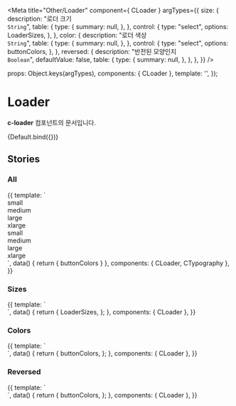 
<Meta
  title="Other/Loader"
  component={ CLoader }
  argTypes={{
      size: {
        description: "로더 크기<br/>`String`",
        table: {
          type: {
            summary: null,
          },
        },
        control: {
          type: "select",
          options: LoaderSizes,
        },
      },
      color: {
        description: "로더 색상<br/>`String`",
        table: {
          type: {
            summary: null,
          },
        },
        control: {
          type: "select",
          options: buttonColors,
        },
      },
      reversed: {
        description: "반전된 모양인지<br/>`Boolean`",
        defaultValue: false,
        table: {
          type: {
            summary: null,
          },
        },
      },
  }}
/>

  props: Object.keys(argTypes),
  components: { CLoader },
  template:
    '<CLoader :color="color" :size="size" :reversed="reversed"/>',
});

# Loader

**c-loader** 컴포넌트의 문서입니다.

<Story name="Default" height="100px">
  {Default.bind({})}
</Story>

<ArgsTable story="Default" />

## Stories

### All
<Canvas>
    <Story name="All" height="100px">
        {{
            template: `
            <div>
                <div>
                    <!--small-->
                    <div>
                        <CTypography type="body1" style="margin-bottom: 10px">small</CTypography>
                        <div style="display: flex; flex-wrap: wrap;">
                            <template v-for="(item, index) in buttonColors">
                                <CLoader size="small" :color="item"></CLoader>
                            </template>
                        </div>
                    </div>
                    <!--medium-->
                    <div>
                        <CTypography type="body1" style="margin-bottom: 10px">medium</CTypography>
                        <div style="display: flex; flex-wrap: wrap;">
                            <template v-for="(item, index) in buttonColors">
                               <CLoader size="medium" :color="item"></CLoader>
                            </template>
                        </div>
                    </div>
                    <!--large-->
                    <div>
                        <CTypography type="body1" style="margin-bottom: 10px">large</CTypography>
                        <div style="display: flex; flex-wrap: wrap;">
                            <template v-for="(item, index) in buttonColors">
                                <CLoader size="large" :color="item"></CLoader>
                            </template>
                        </div>
                    </div>
                    <!--xlarge-->
                    <div>
                      <CTypography type="body1" style="margin-bottom: 10px">xlarge</CTypography>
                      <div style="display: flex; flex-wrap: wrap;">
                        <template v-for="(item, index) in buttonColors">
                          <CLoader size="xlarge" :color="item"></CLoader>
                        </template>
                      </div>
                    </div>
                </div>
                <div>
                    <!--small-->
                    <div>
                        <CTypography type="body1" style="margin-bottom: 10px">small</CTypography>
                        <div style="display: flex; flex-wrap: wrap;">
                            <template v-for="(item, index) in buttonColors">
                                <CLoader size="small" :color="item" reversed></CLoader>
                            </template>
                        </div>
                    </div>
                    <!--medium-->
                    <div>
                        <CTypography type="body1" style="margin-bottom: 10px">medium</CTypography>
                        <div style="display: flex; flex-wrap: wrap;">
                            <template v-for="(item, index) in buttonColors">
                                <CLoader size="medium" :color="item" reversed></CLoader>
                            </template>
                        </div>
                    </div>
                    <!--large-->
                    <div>
                        <CTypography type="body1" style="margin-bottom: 10px">large</CTypography>
                        <div style="display: flex; flex-wrap: wrap;">
                            <template v-for="(item, index) in buttonColors">
                                <CLoader size="large" :color="item" reversed></CLoader>
                            </template>
                        </div>
                    </div>
                    <!--xlarge-->
                    <div>
                        <CTypography type="body1" style="margin-bottom: 10px">xlarge</CTypography>
                        <div style="display: flex; flex-wrap: wrap;">
                            <template v-for="(item, index) in buttonColors">
                                <CLoader size="xlarge" :color="item" reversed></CLoader>
                            </template>
                      </div>
                    </div>
                </div>
            </div>
            `,
            data() {
                return {
                    buttonColors
                }
            },
            components: { CLoader, CTypography },
        }}
    </Story>
</Canvas>

### Sizes
<Canvas>
    <Story name="Sizes" height="100px">
        {{
            template: `
                <div style="display: flex; flex-wrap: wrap;">
                    <template v-for="item in LoaderSizes">
                        <CLoader :size="item" />
                    </template>
                </div>
            `,
            data() {
                return {
                    LoaderSizes,
                };
            },
            components: { CLoader },
        }}
    </Story>
</Canvas>

### Colors
<Canvas>
    <Story name="Colors" height="100px">
        {{
            template: `
                <div style="display: flex; flex-wrap: wrap;">
                    <template v-for="(item, index) in buttonColors">
                       <CLoader :color="item" />
                    </template>
                </div>
            `,
            data() {
                return {
                    buttonColors,
                };
            },
            components: { CLoader },
        }}
    </Story>
</Canvas>

### Reversed
<Canvas>
    <Story name="Reversed" height="100px">
        {{
            template: `
                <div style="display: flex; flex-wrap: wrap;">
                    <template v-for="(item, index) in buttonColors">
                       <CLoader :color="item" reversed />
                    </template>
                </div>
            `,
            data() {
                return {
                    buttonColors,
                };
            },
            components: { CLoader },
        }}
    </Story>
</Canvas>
